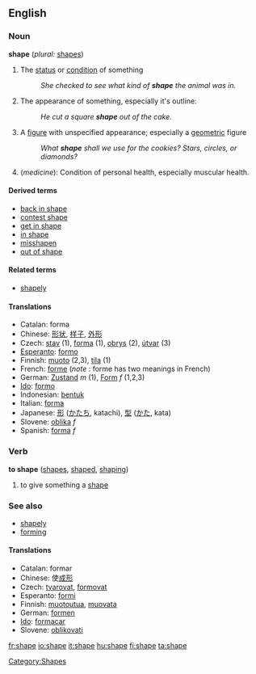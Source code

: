 ==English==

===Noun===
'''shape'''  (''plural:'' [[shapes]])
# The [[status]] or [[condition]] of something
#:''She checked to see what kind of '''shape''' the animal was in.''
# The appearance of something, especially it's outline:
#:''He cut a square '''shape''' out of the cake.''
# A [[figure]] with unspecified appearance; especially a [[geometric]] figure
#:''What '''shape''' shall we use for the cookies?  Stars, circles, or diamonds?''
# (''medicine''): Condition of personal health, especially muscular health.

====Derived terms====
*[[back in shape]]
*[[contest shape]]
*[[get in shape]]
*[[in shape]]
*[[misshapen]]
*[[out of shape]]

====Related terms====
*[[shapely]]

====Translations====
*Catalan: forma
*Chinese: [[形状]], [[样子]], [[外形]]
*Czech: [[stav]] {{m}} (1), [[forma]] {{f}} (1), [[obrys]] {{m}} (2), [[útvar]] {{m}} (3)
*[[Esperanto]]: [[formo]]
*Finnish: [[muoto]] (2,3), [[tila]] (1)
*French: [[forme]] (''note'' : forme has two meanings in French)
*German: [[Zustand]] ''m'' (1), [[Form]] ''f'' (1,2,3)
*[[Ido]]: [[formo]]
*Indonesian: [[bentuk]]
*Italian: [[forma]]
*Japanese: [[形]] ([[かたち]], katachi), [[型]] ([[かた]], kata)
*Slovene: [[oblika]] ''f''
*Spanish: [[forma]] ''f''

===Verb===
'''to shape'''  ([[shapes]], [[shaped]], [[shaping]])
# to give something a [[shape]]

===See also===
*[[shapely]]
*[[form]]ing

====Translations====
*Catalan: formar
*Chinese: 使[[成形]]
*Czech: [[tvarovat]], [[formovat]]
*Esperanto:  [[formi]]
*Finnish: [[muotoutua]], [[muovata]]
*German: [[formen]]
*[[Ido]]: [[formacar]]
*Slovene: [[oblikovati]]

[[Category:Shapes]]

[[fr:shape]]
[[io:shape]]
[[it:shape]]
[[hu:shape]]
[[fi:shape]]
[[ta:shape]]